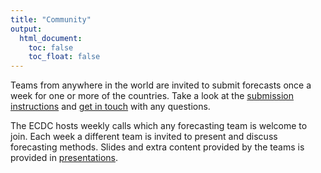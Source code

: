 ```yaml
---
title: "Community"
output:
  html_document:
    toc: false
    toc_float: false
---
```

Teams from anywhere in the world are invited to submit forecasts once a week for one or more of the countries. Take a look at the [submission instructions](https://github.com/epiforecasts/covid19-forecast-hub-europe/wiki) and [get in touch](contact.html) with any questions.


The ECDC hosts weekly calls which any forecasting team is welcome to join. Each week a different team is invited to present and discuss forecasting methods. Slides and extra content provided by the teams is provided in [presentations](https://github.com/epiforecasts/covid19-forecast-hub-europe-website/tree/main/presentations).
